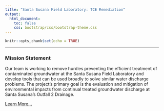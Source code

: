 ```yaml
---
title: "Santa Susana Field Laboratory: TCE Remediation"
output:
  html_document:
    toc: false
    css: bootstrap/css/bootstrap-theme.css
--- 
```


```r
knitr::opts_chunk$set(echo = TRUE)
```

***

### Mission Statement
Our team is working to remove hurdles preventing the efficient treatment of contaminated groundwater at the Santa Susana Field Laboratory and develop tools that can be used broadly to solve similar water discharge problems. The project's primary goal is the evaluation and mitigation of environmental impacts from continual treated groundwater discharge at Santa Susana's Outfall 2 Drainage.

<a href="about.html" class="btn btn-primary btn-md"><span class="glyphicon glyphicon-star" aria-hidden="true"></span> Learn More...</a>
